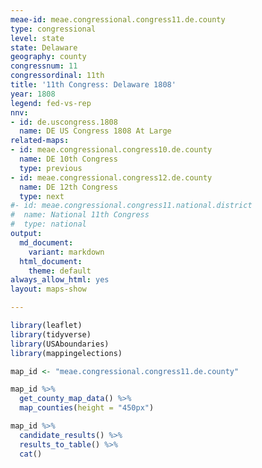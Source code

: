 ```yaml
---
meae-id: meae.congressional.congress11.de.county
type: congressional
level: state
state: Delaware
geography: county
congressnum: 11
congressordinal: 11th
title: '11th Congress: Delaware 1808'
year: 1808
legend: fed-vs-rep
nnv:
- id: de.uscongress.1808
  name: DE US Congress 1808 At Large
related-maps:
- id: meae.congressional.congress10.de.county
  name: DE 10th Congress
  type: previous
- id: meae.congressional.congress12.de.county
  name: DE 12th Congress
  type: next
#- id: meae.congressional.congress11.national.district
#  name: National 11th Congress
#  type: national
output:
  md_document:
    variant: markdown
  html_document:
    theme: default
always_allow_html: yes
layout: maps-show

---
```


```r
library(leaflet)
library(tidyverse)
library(USAboundaries)
library(mappingelections)

map_id <- "meae.congressional.congress11.de.county"
```

<div class="map">

```r
map_id %>%
  get_county_map_data() %>%
  map_counties(height = "450px")
```

</div>

<div class="results-table">

```r
map_id %>%
  candidate_results() %>%
  results_to_table() %>%
  cat()
```

</div>
